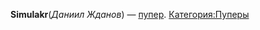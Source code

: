 {{Инфобокс_для_пуперов
|title2=Simulakr
|другие_ники=Nivilir, Sracasam
|image3=simulakr.jpg
|сферы_творчества=RYTP, Стримы, Летсплеи по майнкрафту
|год_начала=2015
|имя_фамилия = Даниил Жданов
|дата_рождения = 12 декабря 1998
|место_проживания=Москва
|ссылки=
*[https://www.youtube.com/channel/UCfmFrWz7LPLKpI4VJ4KXG0g/featured YouTube]
*[https://vk.com/simulating VK]
}}
'''Simulakr '''(''Даниил Жданов'') — [[Пуперы|пупер]].
[[Категория:Пуперы]]